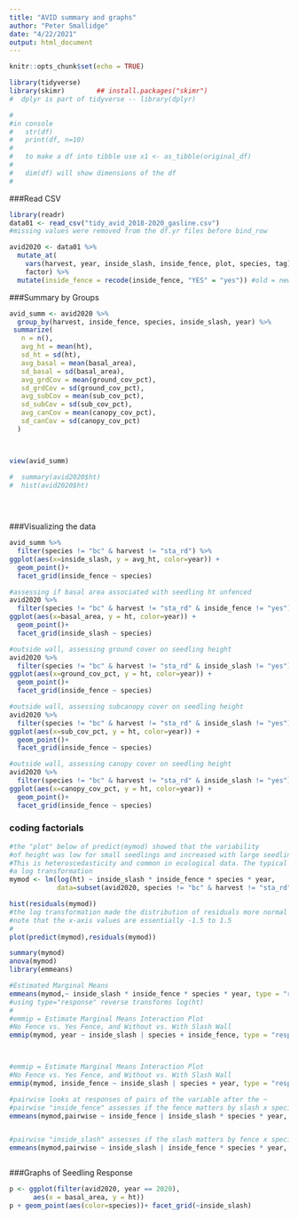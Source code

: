 ```yaml
---
title: "AVID summary and graphs"
author: "Peter Smallidge"
date: "4/22/2021"
output: html_document
---
```


```r
knitr::opts_chunk$set(echo = TRUE)
```

<!-- 
use this code for comments between chunks
-->


```r

library(tidyverse)
library(skimr)        ## install.packages("skimr")
#  dplyr is part of tidyverse -- library(dplyr)

#
#in console
#   str(df)
#   print(df, n=10)
#   
#   to make a df into tibble use x1 <- as_tibble(original_df)  
#   
#   dim(df) will show dimensions of the df
#   


```


###Read CSV
```r

library(readr)
data01 <- read_csv("tidy_avid_2018-2020_gasline.csv")
#missing values were removed from the df.yr files before bind_row

avid2020 <- data01 %>% 
  mutate_at(
    vars(harvest, year, inside_slash, inside_fence, plot, species, tag),
    factor) %>% 
  mutate(inside_fence = recode(inside_fence, "YES" = "yes")) #old = new

```

###Summary by Groups
```r

avid_summ <- avid2020 %>% 
  group_by(harvest, inside_fence, species, inside_slash, year) %>% 
 summarize(
   n = n(),
   avg_ht = mean(ht),
   sd_ht = sd(ht),
   avg_basal = mean(basal_area),
   sd_basal = sd(basal_area),
   avg_grdCov = mean(ground_cov_pct),
   sd_grdCov = sd(ground_cov_pct),
   avg_subCov = mean(sub_cov_pct),
   sd_subCov = sd(sub_cov_pct),
   avg_canCov = mean(canopy_cov_pct),
   sd_canCov = sd(canopy_cov_pct)
  )



view(avid_summ)

#  summary(avid2020$ht)
#  hist(avid2020$ht)
  

  


```

###Visualizing the data
```r

avid_summ %>% 
  filter(species != "bc" & harvest != "sta_rd") %>% 
ggplot(aes(x=inside_slash, y = avg_ht, color=year)) +
  geom_point()+
  facet_grid(inside_fence ~ species)

#assessing if basal area associated with seedling ht unfenced
avid2020 %>% 
  filter(species != "bc" & harvest != "sta_rd" & inside_fence != "yes") %>% 
ggplot(aes(x=basal_area, y = ht, color=year)) +
  geom_point()+
  facet_grid(inside_slash ~ species)

#outside wall, assessing ground cover on seedling height
avid2020 %>% 
  filter(species != "bc" & harvest != "sta_rd" & inside_slash != "yes") %>% 
ggplot(aes(x=ground_cov_pct, y = ht, color=year)) +
  geom_point()+
  facet_grid(inside_fence ~ species)

#outside wall, assessing subcanopy cover on seedling height
avid2020 %>% 
  filter(species != "bc" & harvest != "sta_rd" & inside_slash != "yes") %>% 
ggplot(aes(x=sub_cov_pct, y = ht, color=year)) +
  geom_point()+
  facet_grid(inside_fence ~ species)

#outside wall, assessing canopy cover on seedling height
avid2020 %>% 
  filter(species != "bc" & harvest != "sta_rd" & inside_slash != "yes") %>% 
ggplot(aes(x=canopy_cov_pct, y = ht, color=year)) +
  geom_point()+
  facet_grid(inside_fence ~ species)


```


### coding factorials
```r

#the "plot" below of predict(mymod) showed that the variability
#of height was low for small seedlings and increased with large seedlings.
#This is heteroscedasticity and common in ecological data. The typical fix is
#a log transformation 
mymod <- lm(log(ht) ~ inside_slash * inside_fence * species * year, 
            data=subset(avid2020, species != "bc" & harvest != "sta_rd"))

hist(residuals(mymod)) 
#the log transformation made the distribution of residuals more normal
#note that the x-axis values are essentially -1.5 to 1.5
#
plot(predict(mymod),residuals(mymod))

summary(mymod)
anova(mymod)
library(emmeans)

#Estimated Marginal Means
emmeans(mymod,~ inside_slash * inside_fence * species * year, type = "response")
#using type="response" reverse transforms log(ht)
#
#emmip = Estimate Marginal Means Interaction Plot
#No Fence vs. Yes Fence, and Without vs. With Slash Wall
emmip(mymod, year ~ inside_slash | species + inside_fence, type = "response", CIs=TRUE)



#emmip = Estimate Marginal Means Interaction Plot
#No Fence vs. Yes Fence, and Without vs. With Slash Wall
emmip(mymod, inside_fence ~ inside_slash | species + year, type = "response", CIs=TRUE)

#pairwise looks at responses of pairs of the variable after the ~
#pairwise "inside_fence" assesses if the fence matters by slash x species x year
emmeans(mymod,pairwise ~ inside_fence | inside_slash * species * year, type = "response")


#pairwise "inside_slash" assesses if the slash matters by fence x species x year
emmeans(mymod,pairwise ~ inside_slash | inside_fence * species * year, type = "response")

```
```r

```




###Graphs of Seedling Response
```r

p <- ggplot(filter(avid2020, year == 2020),
      aes(x = basal_area, y = ht))
p + geom_point(aes(color=species))+ facet_grid(~inside_slash)


  

```

